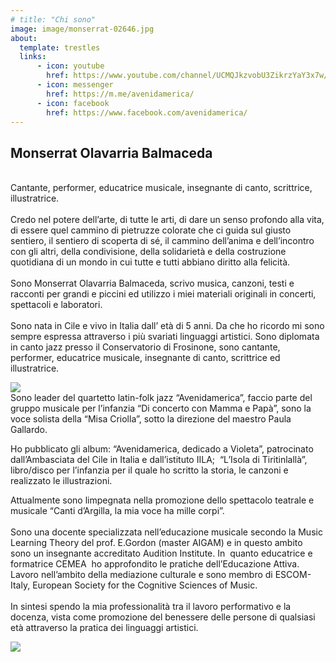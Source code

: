 ```yaml
---
# title: "Chi sono"
image: image/monserrat-02646.jpg
about:
  template: trestles
  links:
      - icon: youtube
        href: https://www.youtube.com/channel/UCMQJkzvobU3ZikrzYaY3x7w/featured/
      - icon: messenger
        href: https://m.me/avenidamerica/
      - icon: facebook
        href: https://www.facebook.com/avenidamerica/
---
```


## Monserrat Olavarria Balmaceda

\
Cantante, performer, educatrice musicale, insegnante di canto, scrittrice, illustratrice.\
\
Credo nel potere dell'arte, di tutte le arti, di dare un senso profondo alla vita, di essere quel cammino di pietruzze colorate che ci guida sul giusto sentiero, il sentiero di scoperta di sé, il cammino dell'anima e dell'incontro con gli altri, della condivisione, della solidarietà e della costruzione quotidiana di un mondo in cui tutte e tutti abbiano diritto alla felicità.\
\
Sono Monserrat Olavarria Balmaceda, scrivo musica, canzoni, testi e racconti per grandi e piccini ed utilizzo i miei materiali originali in concerti, spettacoli e laboratori.\
\
Sono nata in Cile e vivo in Italia dall' età di 5 anni. Da che ho ricordo mi sono sempre espressa attraverso i più svariati linguaggi artistici. Sono diplomata in canto jazz presso il Conservatorio di Frosinone, sono cantante, performer, educatrice musicale, insegnante di canto, scrittrice ed illustratrice.

![](image/monserrat-02552.jpg)\
Sono leader del quartetto latin-folk jazz "Avenidamerica", faccio parte del gruppo musicale per l'infanzia "Di concerto con Mamma e Papà", sono la voce solista della "Misa Criolla", sotto la direzione del maestro Paula Gallardo.\

Ho pubblicato gli album: "Avenidamerica, dedicado a Violeta", patrocinato dall'Ambasciata del Cile in Italia e dall'istituto IILA;  "L'Isola di Tiritinlallà", libro/disco per l'infanzia per il quale ho scritto la storia, le canzoni e realizzato le illustrazioni.

Attualmente sono limpegnata nella promozione dello spettacolo teatrale e musicale "Canti d'Argilla, la mia voce ha mille corpi".\
\
Sono una docente specializzata nell'educazione musicale secondo la Music Learning Theory del prof. E.Gordon (master AIGAM) e in questo ambito sono un insegnante accreditato Audition Institute. In  quanto educatrice e formatrice CEMEA  ho approfondito le pratiche dell'Educazione Attiva. Lavoro nell'ambito della mediazione culturale e sono membro di ESCOM-Italy, European Society for the Cognitive Sciences of Music.\
\
In sintesi spendo la mia professionalità tra il lavoro performativo e la docenza, vista come promozione del benessere delle persone di qualsiasi età attraverso la pratica dei linguaggi artistici. 

![](image/monserrat-01990.jpg)
